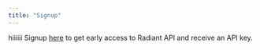 ```yaml
---
title: "Signup"
---
```


hiiiiii
Signup [here](https://92oi0iel400.typeform.com/to/CgF917Vg) to get early access to Radiant API and receive an API key.
